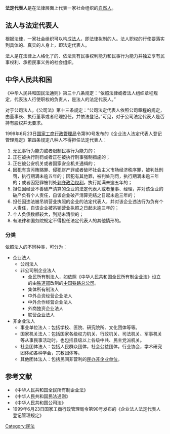 {{globalize/Mainland China|time=2021-05-12T01:15:27+00:00}}
'''法定代表人'''是在法律层面上代表一家社会组织的[[自然人|自然人]]。

==法人与法定代表人==
根据法律，一家社会组织可以构成[[法人|法人]]，即法律拟制的人。法人职权的行使要落实到具体的、真实的人身上，即法定代表人。

法人是在法律上人格化了的、依法具有民事权利能力和民事行为能力并独立享有民事权利、承担民事义务的社会组织。

==中华人民共和国==
《中华人民共和国民法通则》第三十八条规定：“依照法律或者法人组织章程规定，代表法人行使职权的负责人，是法人的法定代表人。” 

对于公司法人，《公司法》第十三条规定：“公司法定代表人依照公司章程的规定，由董事长、执行董事或者经理担任，并依法登记。”可见，对于公司法定代表人是否持有股权并无要求。

1999年6月23日[[国家工商行政管理局|国家工商行政管理局]]令第90号发布的《企业法人法定代表人登记管理规定》第四条规定八种人不得担任法定代表人：
#无民事行为能力或者限制民事行为能力的；
#正在被执行刑罚或者正在被执行刑事强制措施的；
#正在被公安机关或者国家安全机关通缉的；
#因犯有贪污贿赂罪、侵犯财产罪或者破坏社会主义市场经济秩序罪，被判处刑罚，执行期满未逾五年的；因犯有其他罪，被判处刑罚，执行期满未逾三年的；或者因犯罪被判处[[剥夺政治权利|剥夺政治权利]]，执行期满未逾五年的；
#担任因经营不善破产清算的企业的法定代表人或者董事、经理，并对该企业的破产负有个人责任，自该企业破产清算完结之日起未逾三年的；
#担任因违法被吊销营业执照的企业的法定代表人，并对该企业违法行为负有个人责任，自该企业被吊销营业执照之日起未逾三年的；
#个人负债数额较大，到期未清偿的；
#有法律和国务院规定不得担任法定代表人的其他情形的。 
===分类=== 
依照法人的不同种类，可分为：
*企业法人
**公司法人
**非公司制企业法人
***全民所有制法人，如依照《中华人民共和国全民所有制企业法》设立的由[[中华人民共和国铁道部|铁道部]]改制的[[中国铁路总公司|中国铁路总公司]]。
***集体所有制法人
***中外合资经营企业法人
***中外合作经营企业法人
***外商独资企业法人
***联营企业法人
*非企业法人
**事业单位法人：包括学校、医院、研究院所、文化团体等等。
**国家机关法人：包括国家各级权力机关、行政机关、司法机关、军事机关等从事民事活动时。也包括县级以上各级中共、民主党派机关。
**社会团体法人：包括人民群众团体，社会公益团体，行业协会，学术研究团体如各种学会，宗教团体等。
**其他团体法人：包括民间非营利的[[民办非企业单位|民办非企业单位]]。

==参考文献==
*《中华人民共和国全民所有制企业法》
*《中华人民共和国民法通则》
* 《中华人民共和国公司法》
* 1999年6月23日国家工商行政管理局令第90号发布的《企业法人法定代表人登记管理规定》
[[Category:民法|Category:民法]]